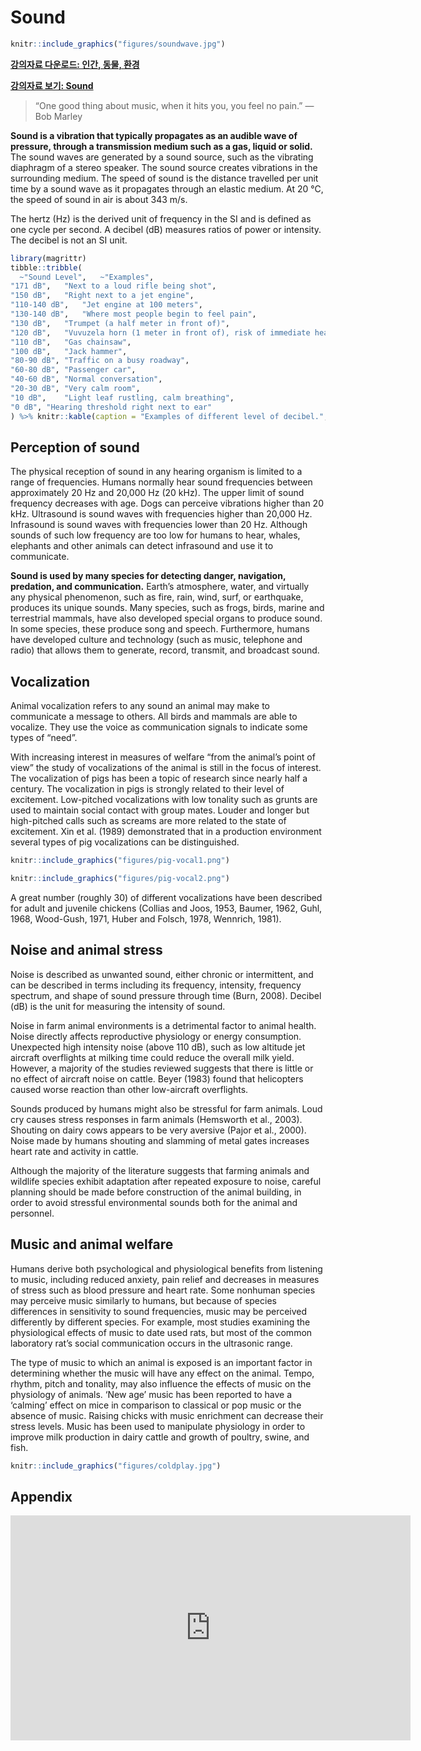 # Sound  
```r
knitr::include_graphics("figures/soundwave.jpg")
```

**[강의자료 다운로드: 인간, 동물, 환경](https://github.com/YoungjunNa/aes/raw/master/04-aes.pdf)**

**[강의자료 보기: Sound](https://youngjunna.github.io/aes/05-Sound)**

> “One good thing about music, when it hits you, you feel no pain.” --- Bob Marley

**Sound is a vibration that typically propagates as an audible wave of pressure, through a transmission medium such as a gas, liquid or solid.** The sound waves are generated by a sound source, such as the vibrating diaphragm of a stereo speaker. The sound source creates vibrations in the surrounding medium. The speed of sound is the distance travelled per unit time by a sound wave as it propagates through an elastic medium. At 20 °C, the speed of sound in air is about 343 m/s.

The hertz (Hz) is the derived unit of frequency in the SI and is defined as one cycle per second. A decibel (dB) measures ratios of power or intensity. The decibel is not an SI unit.

```r
library(magrittr)
tibble::tribble(
  ~"Sound Level",	~"Examples",
"171 dB",	"Next to a loud rifle being shot",
"150 dB",	"Right next to a jet engine",
"110-140 dB",	"Jet engine at 100 meters",
"130-140 dB",	"Where most people begin to feel pain",
"130 dB",	"Trumpet (a half meter in front of)",
"120 dB",	"Vuvuzela horn (1 meter in front of), risk of immediate hearing loss",
"110 dB",	"Gas chainsaw",
"100 dB",	"Jack hammer",
"80-90 dB",	"Traffic on a busy roadway",
"60-80 dB",	"Passenger car",
"40-60 dB",	"Normal conversation",
"20-30 dB",	"Very calm room",
"10 dB",	"Light leaf rustling, calm breathing",
"0 dB",	"Hearing threshold right next to ear"
) %>% knitr::kable(caption = "Examples of different level of decibel.", booktabs = TRUE)
```


## Perception of sound

The physical reception of sound in any hearing organism is limited to a range of frequencies. Humans normally hear sound frequencies between approximately 20 Hz and 20,000 Hz (20 kHz). The upper limit of sound frequency decreases with age. Dogs can perceive vibrations higher than 20 kHz. Ultrasound is sound waves with frequencies higher than 20,000 Hz. Infrasound is sound waves with frequencies lower than 20 Hz. Although sounds of such low frequency are too low for humans to hear, whales, elephants and other animals can detect infrasound and use it to communicate. 

**Sound is used by many species for detecting danger, navigation, predation, and communication.** Earth's atmosphere, water, and virtually any physical phenomenon, such as fire, rain, wind, surf, or earthquake, produces its unique sounds. Many species, such as frogs, birds, marine and terrestrial mammals, have also developed special organs to produce sound. In some species, these produce song and speech. Furthermore, humans have developed culture and technology (such as music, telephone and radio) that allows them to generate, record, transmit, and broadcast sound.

## Vocalization

Animal vocalization refers to any sound an animal may make to communicate a message to others. All birds and mammals are able to vocalize. They use the voice as communication signals to indicate some types of “need”. 

With increasing interest in measures of welfare “from the animal’s point of view” the study of vocalizations of the animal is still in the focus of interest. The vocalization of pigs has been a topic of research since nearly half a century. The vocalization in pigs is strongly related to their level of excitement. Low-pitched vocalizations with low tonality such as grunts are used to maintain social contact with group mates. Louder and longer but high-pitched calls such as screams are more related to the state of excitement. Xin et al. (1989) demonstrated that in a production environment several types of pig vocalizations can be distinguished. 

```r
knitr::include_graphics("figures/pig-vocal1.png")
```

```r
knitr::include_graphics("figures/pig-vocal2.png")
```

A great number (roughly 30) of different vocalizations have been described for adult and juvenile chickens (Collias and Joos, 1953, Baumer, 1962, Guhl, 1968, Wood-Gush, 1971, Huber and Folsch, 1978, Wennrich, 1981). 

## Noise and animal stress

Noise is described as unwanted sound, either chronic or intermittent, and can be described in terms including its frequency, intensity, frequency spectrum, and shape of sound pressure through time (Burn, 2008). Decibel (dB) is the unit for measuring the intensity of sound. 

Noise in farm animal environments is a detrimental factor to animal
health. Noise directly affects reproductive physiology or energy consumption. Unexpected high intensity noise (above 110 dB), such as low altitude jet aircraft overflights at milking time could reduce the overall milk yield. However, a majority of the studies reviewed suggests that there is little or no effect of aircraft noise on cattle. Beyer (1983) found that helicopters caused worse reaction than other low-aircraft overflights.

Sounds produced by humans might also be stressful for farm animals. Loud cry causes stress responses in farm animals (Hemsworth et al., 2003). Shouting on dairy cows appears to be very aversive (Pajor et al., 2000). Noise made by humans shouting and slamming of metal gates increases heart rate and activity in cattle.

Although the majority of the literature suggests that farming animals and wildlife species exhibit adaptation after repeated exposure to noise, careful planning should be made before construction of the animal building, in order to avoid stressful environmental sounds both for the animal and personnel.

## Music and animal welfare
Humans derive both psychological and physiological benefits from listening to music, including reduced anxiety, pain relief and decreases in measures of stress such as blood pressure and heart rate. Some nonhuman species may perceive music similarly to humans, but because of species differences in sensitivity to sound frequencies, music may be perceived differently by different species. For example, most studies examining the physiological effects of music to date used rats, but most of the common laboratory rat's social communication occurs in the ultrasonic range. 

The type of music to which an animal is exposed is an important factor in determining whether the music will have any effect on the animal. Tempo, rhythm, pitch and tonality, may also influence the effects of music on the physiology of animals. 'New age' music has been reported to have a 'calming' effect on mice in comparison to classical or pop music or the absence of music. Raising chicks with music enrichment can decrease their stress levels. Music has been used to manipulate physiology in order to improve milk production in dairy cattle and growth of poultry, swine, and fish. 


```r
knitr::include_graphics("figures/coldplay.jpg")
```

## Appendix

<iframe width="640" height="360" src="https://www.youtube.com/embed/2Qa9YDgtcaM" frameborder="0" allow="accelerometer; autoplay; encrypted-media; gyroscope; picture-in-picture" allowfullscreen></iframe>